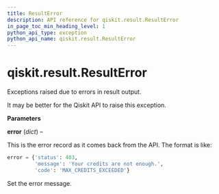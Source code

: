 ```yaml
---
title: ResultError
description: API reference for qiskit.result.ResultError
in_page_toc_min_heading_level: 1
python_api_type: exception
python_api_name: qiskit.result.ResultError
---
```


# qiskit.result.ResultError

<Class id="qiskit.result.ResultError" name="ResultError" isDedicatedPage={true} github="https://github.com/qiskit/qiskit/tree/stable/0.20/qiskit/result/exceptions.py" signature="ResultError(error)">
  Exceptions raised due to errors in result output.

  It may be better for the Qiskit API to raise this exception.

  **Parameters**

  **error** (*dict*) –

  This is the error record as it comes back from the API. The format is like:

  ```python
  error = {'status': 403,
           'message': 'Your credits are not enough.',
           'code': 'MAX_CREDITS_EXCEEDED'}
  ```

  Set the error message.
</Class>

